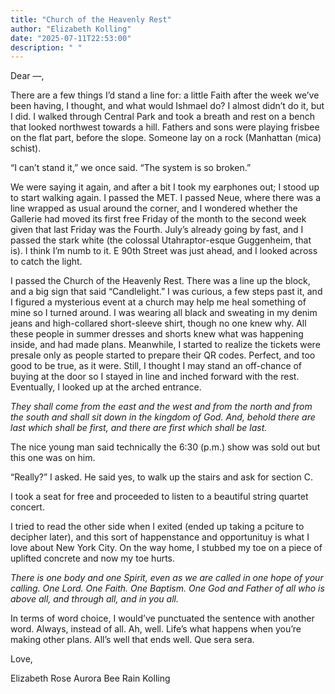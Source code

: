 ```yaml
---
title: "Church of the Heavenly Rest"
author: "Elizabeth Kolling"
date: "2025-07-11T22:53:00"
description: " "
---
```


Dear —, 

There are a few things I’d stand a line for: a little Faith after the week we’ve been having, I thought, and what would Ishmael do? I almost didn’t do it, but I did. I walked through Central Park and took a breath and rest on a bench that looked northwest towards a hill. Fathers and sons were playing frisbee on the flat part, before the slope. Someone lay on a rock (Manhattan (mica) schist).

“I can’t stand it,” we once said. “The system is so broken.”

We were saying it again, and after a bit I took my earphones out; I stood up to start walking again. I passed the MET. I passed Neue, where there was a line wrapped as usual around the corner, and I wondered whether the Gallerie had moved its first free Friday of the month to the second week given that last Friday was the Fourth. July’s already going by fast, and I passed the stark white (the colossal Utahraptor-esque Guggenheim, that is). I think I’m numb to it. E 90th Street was just ahead, and I looked across to catch the light.

I passed the Church of the Heavenly Rest. There was a line up the block, and a big sign that said “Candlelight.” I was curious, a few steps past it, and I figured a mysterious event at a church may help me heal something of mine so I turned around. I was wearing all black and sweating in my denim jeans and high-collared short-sleeve shirt, though no one knew why. All these people in summer dresses and shorts knew what was happening inside, and had made plans. Meanwhile, I started to realize the tickets were presale only as people started to prepare their QR codes. Perfect, and too good to be true, as it were. Still, I thought I may stand an off-chance of buying at the door so I stayed in line and inched forward with the rest. Eventually, I looked up at the arched entrance. 

*They shall come from the east and the west and from the north and from the south and shall sit down in the kingdom of God. And, behold there are last which shall be first, and there are first which shall be last.*

The nice young man said technically the 6:30 (p.m.) show was sold out but this one was on him. 

“Really?” I asked. He said yes, to walk up the stairs and ask for section C. 

I took a seat for free and proceeded to listen to a beautiful string quartet concert. 

I tried to read the other side when I exited (ended up taking a pciture to decipher later), and this sort of happenstance and opportunituy is what I love about New York City. On the way home, I stubbed my toe on a piece of uplifted concrete and now my toe hurts.

*There is one body and one Spirit, even as we are called in one hope of your calling. One Lord. One Faith. One Baptism. One God and Father of all who is above all, and through all, and in you all.* 

In terms of word choice, I would've punctuated the sentence with another word. Always, instead of all. Ah, well. Life's what happens when you're making other plans. All's well that ends well. Que sera sera. 

Love, 

Elizabeth Rose Aurora Bee Rain Kolling
